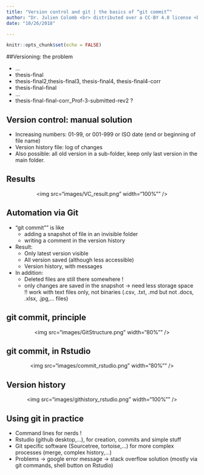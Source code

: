 ```yaml
---
title: "Version control and git | the basics of “git commit”"
author: "Dr. Julien Colomb <br> distributed over a CC-BY 4.0 license <br> initially created for the university of Jena."
date: "10/26/2018"

---
```


```r
knitr::opts_chunk$set(echo = FALSE)
```



##Versioning: the problem

- …
- thesis-final
- thesis-final2,thesis-final3, thesis-final4, thesis-final4-corr
- thesis-final-final
- …
- thesis-final-final-corr_Prof-3-submitted-rev2 ?

## Version control: manual solution

- Increasing numbers: 01-99, or 001-999 or ISO date (end or beginning of file name)
- Version history file: log of changes 
- Also possible: all old version in a sub-folder, keep only last version in the main folder.

## Results

<center><img src="images/VC_result.png" width="100%"" /></center>

## Automation via Git

- "git commit"" is like
    - adding a snapshot of file in an invisible folder
    - writing a comment in the version history
- Result:
    - Only latest version visible
    - All version saved (although less accessible)
    - Version history, with messages
    
- In addition:
    - Deleted files are still there somewhere !
    - only changes are saved in the snapshot -> need less storage space <br> !! work with text files only, not binaries (.csv, .txt, .md but not .docs, .xlsx, .jpg,… files)

## git commit, principle

<center><img src="images/GitStructure.png" width="80%"" /></center>

## git commit, in Rstudio

<center><img src="images/commit_rstudio.png" width="80%"" /></center>

## Version history

<center><img src="images/githistory_rstudio.png" width="100%"" /></center>

## Using git in practice

- Command lines for nerds !
- Rstudio (github desktop,…), for creation, commits and simple stuff
- Git specific software (Sourcetree, tortoise,…) for more complex processes (merge, complex history,…)
- Problems -> google error message -> stack overflow solution (mostly via git commands, shell button on Rstudio)
